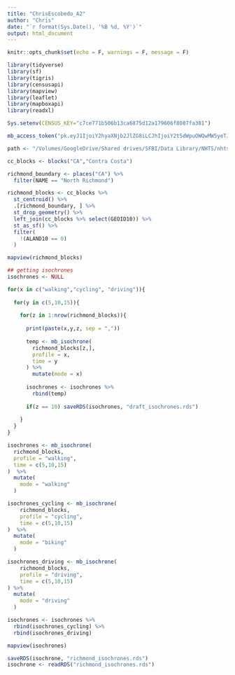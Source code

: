 ```yaml
---
title: "ChrisEscobedo_A2"
author: "Chris"
date: "`r format(Sys.Date(), '%B %d, %Y')`"
output: html_document  
---
```


```r
knitr::opts_chunk$set(echo = F, warnings = F, message = F)
```

```r
library(tidyverse)
library(sf)
library(tigris)
library(censusapi)
library(mapview)
library(leaflet)
library(mapboxapi)
library(readxl)

Sys.setenv(CENSUS_KEY="c7ce771b506b13ca6875d12a179606f8087fa381")

mb_access_token("pk.eyJ1IjoiY2hyaXNjb2JlZG8iLCJhIjoiY2t5dWpuOWQwMW5yeTJ1bzdkb2xwNDhzdCJ9.bvKU0wmr5ZptXvmo6vxRkQ", install = T)

path <- "/Volumes/GoogleDrive/Shared drives/SFBI/Data Library/NHTS/nhts17-caltrans-tsdc-download/"
```



```r
cc_blocks <- blocks("CA","Contra Costa")

richmond_boundary <- places("CA") %>% 
  filter(NAME == "North Richmond")

richmond_blocks <- cc_blocks %>% 
  st_centroid() %>% 
  .[richmond_boundary, ] %>% 
  st_drop_geometry() %>% 
  left_join(cc_blocks %>% select(GEOID10)) %>% 
  st_as_sf() %>% 
  filter(
    !(ALAND10 == 0)
  )

mapview(richmond_blocks)

## getting isochrones
isochrones <- NULL

for(x in c("walking","cycling", "driving")){
    
  for(y in c(5,10,15)){
    
    for(z in 1:nrow(richmond_blocks)){
      
      print(paste(x,y,z, sep = ","))
      
      temp <- mb_isochrone(
        richmond_blocks[z,],
        profile = x,
        time = y
      ) %>% 
        mutate(mode = x)
      
      isochrones <- isochrones %>% 
        rbind(temp)
      
      if(z == 10) saveRDS(isochrones, "draft_isochrones.rds")
      
    }
  }
}

isochrones <- mb_isochrone(
  richmond_blocks,
  profile = "walking",
  time = c(5,10,15)
)  %>% 
  mutate(
    mode = "walking"
  )

isochrones_cycling <- mb_isochrone(
    richmond_blocks,
    profile = "cycling",
    time = c(5,10,15)
)  %>% 
  mutate(
    mode = "biking"
  )

isochrones_driving <- mb_isochrone(
    richmond_blocks,
    profile = "driving",
    time = c(5,10,15)
) %>% 
  mutate(
    mode = "driving"
  )

isochrones <- isochrones %>% 
  rbind(isochrones_cycling) %>% 
  rbind(isochrones_driving)

mapview(isochrones)

saveRDS(isochrone, "richmond_isochrones.rds")
isochrone <- readRDS("richmond_isochrones.rds")
```



























